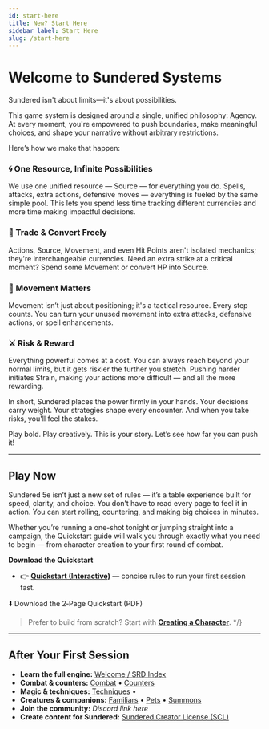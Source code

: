 ```yaml
---
id: start-here
title: New? Start Here
sidebar_label: Start Here
slug: /start-here
---
```


# Welcome to Sundered Systems

Sundered isn't about limits—it's about possibilities.

This game system is designed around a single, unified philosophy: Agency. At every moment, you're empowered to push boundaries, make meaningful choices, and shape your narrative without arbitrary restrictions.

Here’s how we make that happen:

### 🌀 One Resource, Infinite Possibilities
We use one unified resource — Source — for everything you do. Spells, attacks, extra actions, defensive moves — everything is fueled by the same simple pool. This lets you spend less time tracking different currencies and more time making impactful decisions.

### 🔄 Trade & Convert Freely
Actions, Source, Movement, and even Hit Points aren't isolated mechanics; they're interchangeable currencies. Need an extra strike at a critical moment? Spend some Movement or convert HP into Source.

### 🧭 Movement Matters
Movement isn’t just about positioning; it's a tactical resource. Every step counts. You can turn your unused movement into extra attacks, defensive actions, or spell enhancements.

### ⚔️ Risk & Reward
Everything powerful comes at a cost. You can always reach beyond your normal limits, but it gets riskier the further you stretch. Pushing harder initiates Strain, making your actions more difficult — and all the more rewarding.

In short, Sundered places the power firmly in your hands. Your decisions carry weight. Your strategies shape every encounter. And when you take risks, you'll feel the stakes.

Play bold. Play creatively. This is your story. Let’s see how far you can push it!

---

## Play Now

Sundered 5e isn’t just a new set of rules — it’s a table experience built for speed, clarity, and choice. 
You don’t have to read every page to feel it in action. You can start rolling, countering, and making big choices in minutes.

Whether you’re running a one-shot tonight or jumping straight into a campaign, the Quickstart guide will walk you through exactly what you need to begin — from character creation to your first round of combat.

**Download the Quickstart**  
- 👉 **[Quickstart (Interactive)](./quickstart-interactive)** — concise rules to run your first session fast.  
<Link className="button button--primary button--lg" to="/downloads/quickstart.pdf">
  ⬇️ Download the 2‑Page Quickstart (PDF)
</Link>



>
> Prefer to build from scratch? Start with **[Creating a Character](/docs/creating-a-character)**.
*/}
---

## After Your First Session

- **Learn the full engine:** [Welcome / SRD Index](./start-here)  
- **Combat & counters:** [Combat](./combat) • [Counters](./counters)  
- **Magic & techniques:** [Techniques](./techniques) • 
- **Creatures & companions:** [Familiars](./familiars) • [Pets](./pets) • [Summons](./summoned-creatures)  
- **Join the community:** _Discord link here_  
- **Create content for Sundered:** [Sundered Creator License (SCL)](./SCL)
